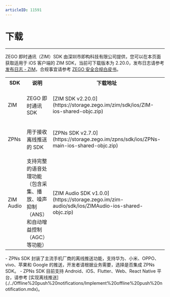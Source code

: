```yaml
---
articleID: 11591
---
```


# 下载

- - -

ZEGO 即时通讯（ZIM）SDK 由深圳市即构科技有限公司提供，您可以在本页面获取适用于 iOS 客户端的 ZIM SDK，当前可下载版本为 2.20.0，发布日志请参考 [发布日志 - ZIM](./ZIM%20release%20notes.mdx)，合规事宜请参考 [ZEGO 安全合规白皮书](https://doc-zh.zego.im/article/16142)。

<table>
  <colgroup>
    <col width="17%" />
    <col width="35%" />
    <col width="20%" />
    <col width="28%" />
  </colgroup>
<tbody><tr>
<th>SDK</th>
<th>说明</th>
<th>下载地址</th>
<th>相关文档</th>
</tr>
<tr>
<td>ZIM</td>
<td>ZEGO 即时通讯 SDK</td>
<td>[ZIM SDK v2.20.0](https://storage.zego.im/zim/sdk/ios/ZIM-ios-shared-objc.zip)</td>
<td><ul>
<li>[快速开始](./../Send%20and%20receive%20messages.mdx)</li>
<li>[跑通示例源码](./../Sample%20code.mdx)</li>
<li>[发布日志 - ZIM](./ZIM%20release%20notes.mdx)</li>
</ul></td>
</tr>
<tr>
<td>ZPNs</td>
<td>用于接收离线推送的 SDK</td>
<td>[ZPNs SDK v2.7.0](https://storage.zego.im/zpns/sdk/ios/ZPNs-main-ios-shared-objc.zip)</td>
<td><ul>
<li>[实现离线推送](./../Offline%20push%20notifications/Implement%20offline%20push%20notification.mdx)</li>
<li>[发布日志 - ZPNs](./ZPNs%20release%20notes.mdx)</li>
</ul></td>
</tr>
<tr>
<td>ZIM Audio</td>
<td>支持完整的语音处理功能（包含采集、播放、噪声抑制（ANS）和自动增益控制（AGC）等功能）</td>
<td>[ZIM Audio SDK v1.0.0](https://storage.zego.im/zim-audio/sdk/ios/ZIMAudio-ios-shared-objc.zip)</td>
<td><ul>
<li>[语音组件 - 集成 SDK](./../ZIM%20Audio/Integrate%20the%20ZIM%20Audio%20SDK.mdx)</li>
<li>[发送与接收语音消息](./../ZIM%20Audio/Send%20and%20receive%20audio%20messages.mdx)</li>
<li>[发布日志 - ZIM Audio](./ZIM%20Audio%20release%20notes.mdx)</li>
</ul></td>
</tr>
</tbody></table>

<Note title="说明">
- ZPNs SDK 封装了主流手机厂商的离线推送功能，支持华为、小米、OPPO、vivo、苹果和 Google 的推送，开发者请根据业务需要，选择是否集成 ZPNs SDK。
- ZPNs SDK 目前支持 Android、iOS、Flutter、Web、React Native 平台，请参考 [实现离线推送](./../Offline%20push%20notifications/Implement%20offline%20push%20notification.mdx)。
</Note>
